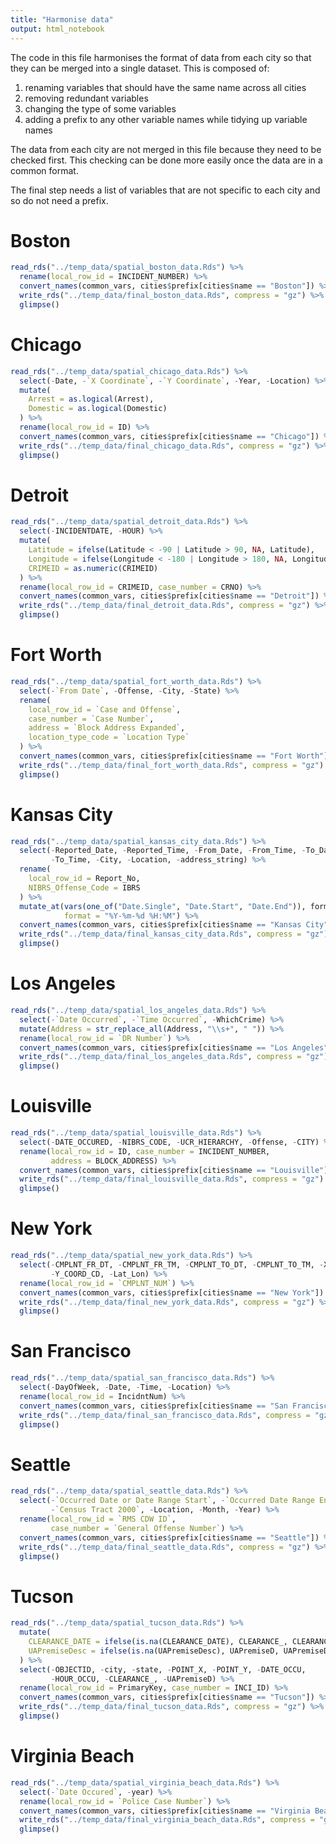 ```yaml
---
title: "Harmonise data"
output: html_notebook
---
```


The code in this file harmonises the format of data from each city so that they
can be merged into a single dataset. This is composed of:

 1. renaming variables that should have the same name across all cities
 2. removing redundant variables
 3. changing the type of some variables
 4. adding a prefix to any other variable names while tidying up variable names

The data from each city are not merged in this file because they need to be
checked first. This checking can be done more easily once the data are in a
common format.

The final step needs a list of variables that are not specific to each city and
so do not need a prefix.


# Boston

```r
read_rds("../temp_data/spatial_boston_data.Rds") %>% 
  rename(local_row_id = INCIDENT_NUMBER) %>% 
  convert_names(common_vars, cities$prefix[cities$name == "Boston"]) %>% 
  write_rds("../temp_data/final_boston_data.Rds", compress = "gz") %>% 
  glimpse()
```



# Chicago

```r
read_rds("../temp_data/spatial_chicago_data.Rds") %>% 
  select(-Date, -`X Coordinate`, -`Y Coordinate`, -Year, -Location) %>% 
  mutate(
    Arrest = as.logical(Arrest),
    Domestic = as.logical(Domestic)
  ) %>% 
  rename(local_row_id = ID) %>% 
  convert_names(common_vars, cities$prefix[cities$name == "Chicago"]) %>% 
  write_rds("../temp_data/final_chicago_data.Rds", compress = "gz") %>% 
  glimpse()
```


# Detroit

```r
read_rds("../temp_data/spatial_detroit_data.Rds") %>% 
  select(-INCIDENTDATE, -HOUR) %>% 
  mutate(
    Latitude = ifelse(Latitude < -90 | Latitude > 90, NA, Latitude),
    Longitude = ifelse(Longitude < -180 | Longitude > 180, NA, Longitude),
    CRIMEID = as.numeric(CRIMEID)
  ) %>% 
  rename(local_row_id = CRIMEID, case_number = CRNO) %>% 
  convert_names(common_vars, cities$prefix[cities$name == "Detroit"]) %>% 
  write_rds("../temp_data/final_detroit_data.Rds", compress = "gz") %>% 
  glimpse()
```


# Fort Worth

```r
read_rds("../temp_data/spatial_fort_worth_data.Rds") %>% 
  select(-`From Date`, -Offense, -City, -State) %>% 
  rename(
    local_row_id = `Case and Offense`, 
    case_number = `Case Number`, 
    address = `Block Address Expanded`,
    location_type_code = `Location Type`
  ) %>% 
  convert_names(common_vars, cities$prefix[cities$name == "Fort Worth"]) %>% 
  write_rds("../temp_data/final_fort_worth_data.Rds", compress = "gz") %>% 
  glimpse()
```


# Kansas City

```r
read_rds("../temp_data/spatial_kansas_city_data.Rds") %>% 
  select(-Reported_Date, -Reported_Time, -From_Date, -From_Time, -To_Date, 
         -To_Time, -City, -Location, -address_string) %>% 
  rename(
    local_row_id = Report_No, 
    NIBRS_Offense_Code = IBRS
  ) %>% 
  mutate_at(vars(one_of("Date.Single", "Date.Start", "Date.End")), format, 
            format = "%Y-%m-%d %H:%M") %>% 
  convert_names(common_vars, cities$prefix[cities$name == "Kansas City"]) %>% 
  write_rds("../temp_data/final_kansas_city_data.Rds", compress = "gz") %>% 
  glimpse()
```


# Los Angeles

```r
read_rds("../temp_data/spatial_los_angeles_data.Rds") %>% 
  select(-`Date Occurred`, -`Time Occurred`, -WhichCrime) %>% 
  mutate(Address = str_replace_all(Address, "\\s+", " ")) %>% 
  rename(local_row_id = `DR Number`) %>% 
  convert_names(common_vars, cities$prefix[cities$name == "Los Angeles"]) %>% 
  write_rds("../temp_data/final_los_angeles_data.Rds", compress = "gz") %>% 
  glimpse()
```


# Louisville

```r
read_rds("../temp_data/spatial_louisville_data.Rds") %>% 
  select(-DATE_OCCURED, -NIBRS_CODE, -UCR_HIERARCHY, -Offense, -CITY) %>% 
  rename(local_row_id = ID, case_number = INCIDENT_NUMBER, 
         address = BLOCK_ADDRESS) %>% 
  convert_names(common_vars, cities$prefix[cities$name == "Louisville"]) %>% 
  write_rds("../temp_data/final_louisville_data.Rds", compress = "gz") %>% 
  glimpse()
```


# New York

```r
read_rds("../temp_data/spatial_new_york_data.Rds") %>% 
  select(-CMPLNT_FR_DT, -CMPLNT_FR_TM, -CMPLNT_TO_DT, -CMPLNT_TO_TM, -X_COORD_CD, 
         -Y_COORD_CD, -Lat_Lon) %>% 
  rename(local_row_id = `CMPLNT_NUM`) %>% 
  convert_names(common_vars, cities$prefix[cities$name == "New York"]) %>% 
  write_rds("../temp_data/final_new_york_data.Rds", compress = "gz") %>% 
  glimpse()
```


# San Francisco

```r
read_rds("../temp_data/spatial_san_francisco_data.Rds") %>%
  select(-DayOfWeek, -Date, -Time, -Location) %>% 
  rename(local_row_id = IncidntNum) %>% 
  convert_names(common_vars, cities$prefix[cities$name == "San Francisco"]) %>% 
  write_rds("../temp_data/final_san_francisco_data.Rds", compress = "gz") %>% 
  glimpse()
```


# Seattle

```r
read_rds("../temp_data/spatial_seattle_data.Rds") %>% 
  select(-`Occurred Date or Date Range Start`, -`Occurred Date Range End`,
         -`Census Tract 2000`, -Location, -Month, -Year) %>% 
  rename(local_row_id = `RMS CDW ID`, 
         case_number = `General Offense Number`) %>% 
  convert_names(common_vars, cities$prefix[cities$name == "Seattle"]) %>% 
  write_rds("../temp_data/final_seattle_data.Rds", compress = "gz") %>% 
  glimpse()
```


# Tucson

```r
read_rds("../temp_data/spatial_tucson_data.Rds") %>% 
  mutate(
    CLEARANCE_DATE = ifelse(is.na(CLEARANCE_DATE), CLEARANCE_, CLEARANCE_DATE),
    UAPremiseDesc = ifelse(is.na(UAPremiseDesc), UAPremiseD, UAPremiseDesc)
  ) %>% 
  select(-OBJECTID, -city, -state, -POINT_X, -POINT_Y, -DATE_OCCU, 
         -HOUR_OCCU, -CLEARANCE_, -UAPremiseD) %>% 
  rename(local_row_id = PrimaryKey, case_number = INCI_ID) %>% 
  convert_names(common_vars, cities$prefix[cities$name == "Tucson"]) %>% 
  write_rds("../temp_data/final_tucson_data.Rds", compress = "gz") %>% 
  glimpse()
```


# Virginia Beach

```r
read_rds("../temp_data/spatial_virginia_beach_data.Rds") %>% 
  select(-`Date Occured`, -year) %>% 
  rename(local_row_id = `Police Case Number`) %>% 
  convert_names(common_vars, cities$prefix[cities$name == "Virginia Beach"]) %>% 
  write_rds("../temp_data/final_virginia_beach_data.Rds", compress = "gz") %>% 
  glimpse()
```

